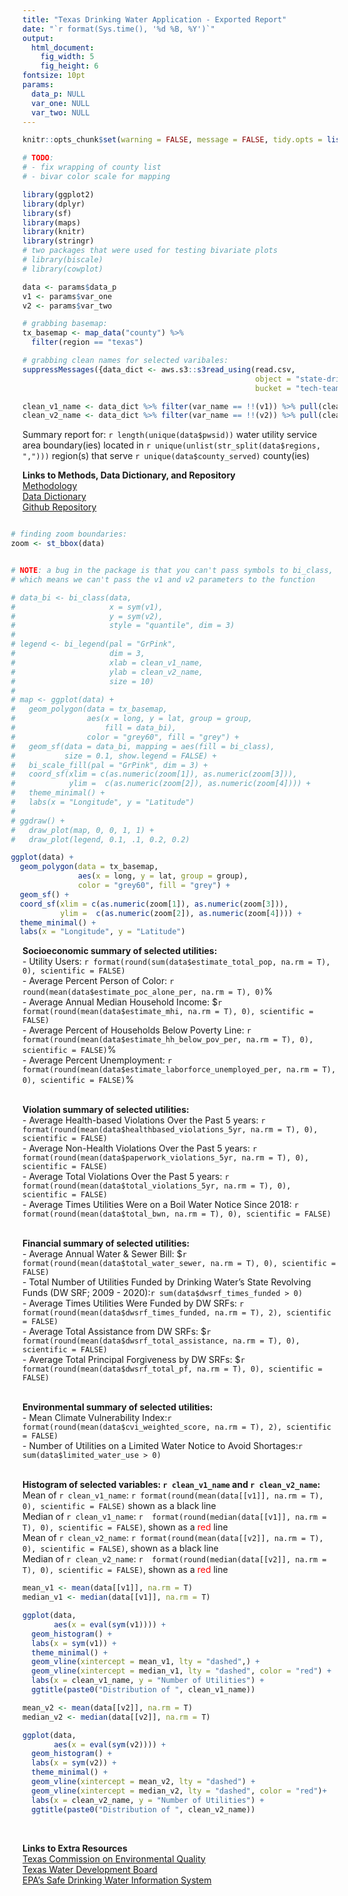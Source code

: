 ```yaml
---
title: "Texas Drinking Water Application - Exported Report"
date: "`r format(Sys.time(), '%d %B, %Y')`"
output:
  html_document:
    fig_width: 5
    fig_height: 6
fontsize: 10pt
params:
  data_p: NULL
  var_one: NULL
  var_two: NULL
---
```


```r
knitr::opts_chunk$set(warning = FALSE, message = FALSE, tidy.opts = list(width.cutoff = 60), tidy = TRUE) 

# TODO: 
# - fix wrapping of county list 
# - bivar color scale for mapping 
```

```r
library(ggplot2)
library(dplyr)
library(sf)
library(maps)
library(knitr)
library(stringr)
# two packages that were used for testing bivariate plots 
# library(biscale)
# library(cowplot)

data <- params$data_p
v1 <- params$var_one
v2 <- params$var_two

# grabbing basemap: 
tx_basemap <- map_data("county") %>%
  filter(region == "texas")

# grabbing clean names for selected varibales: 
suppressMessages({data_dict <- aws.s3::s3read_using(read.csv, 
                                                    object = "state-drinking-water/TX/clean/app/data_dict_v2.csv",
                                                    bucket = "tech-team-data")})

clean_v1_name <- data_dict %>% filter(var_name == !!(v1)) %>% pull(clean_name)
clean_v2_name <- data_dict %>% filter(var_name == !!(v2)) %>% pull(clean_name)
```

Summary report for: ``r length(unique(data$pwsid))`` water utility service area boundary(ies) located in ``r unique(unlist(str_split(data$regions, ",")))`` region(s) that serve ``r unique(data$county_served)`` county(ies)

<b> Links to Methods, Data Dictionary, and Repository </b>\
[Methodology](https://docs.google.com/document/d/1va2Iq2oJxnqiwgNHD4bWpXKxdWbq-TYoYkosj1oz_JU/edit)\
[Data Dictionary](https://docs.google.com/spreadsheets/d/1bzNPxhL-l6DeGElhG1c70Of8DGAQasMDUuX3rPHVe2A/edit#gid=0)\
[Github Repository](https://github.com/Environmental-Policy-Innovation-Center/tx-dw-tool/tree/prod)\


<div style= "float:right; position: relative">
```r
# finding zoom boundaries: 
zoom <- st_bbox(data)


# NOTE: a bug in the package is that you can't pass symbols to bi_class, 
# which means we can't pass the v1 and v2 parameters to the function 

# data_bi <- bi_class(data,
#                     x = sym(v1),
#                     y = sym(v2),
#                     style = "quantile", dim = 3)
# 
# legend <- bi_legend(pal = "GrPink",
#                     dim = 3,
#                     xlab = clean_v1_name,
#                     ylab = clean_v2_name,
#                     size = 10)
# 
# map <- ggplot(data) + 
#   geom_polygon(data = tx_basemap, 
#                aes(x = long, y = lat, group = group, 
#                    fill = data_bi),
#                color = "grey60", fill = "grey") +   
#   geom_sf(data = data_bi, mapping = aes(fill = bi_class),
#           size = 0.1, show.legend = FALSE) +
#   bi_scale_fill(pal = "GrPink", dim = 3) +
#   coord_sf(xlim = c(as.numeric(zoom[1]), as.numeric(zoom[3])), 
#            ylim =  c(as.numeric(zoom[2]), as.numeric(zoom[4]))) + 
#   theme_minimal() + 
#   labs(x = "Longitude", y = "Latitude")
# 
# ggdraw() +
#   draw_plot(map, 0, 0, 1, 1) +
#   draw_plot(legend, 0.1, .1, 0.2, 0.2)

ggplot(data) +
  geom_polygon(data = tx_basemap,
               aes(x = long, y = lat, group = group),
               color = "grey60", fill = "grey") +
  geom_sf() +
  coord_sf(xlim = c(as.numeric(zoom[1]), as.numeric(zoom[3])),
           ylim =  c(as.numeric(zoom[2]), as.numeric(zoom[4]))) +
  theme_minimal() +
  labs(x = "Longitude", y = "Latitude")
```
</div>

<b> Socioeconomic summary of selected utilities: </b>\
- Utility Users: ``r format(round(sum(data$estimate_total_pop, na.rm = T), 0), scientific = FALSE)``\
- Average Percent Person of Color: ``r round(mean(data$estimate_poc_alone_per, na.rm = T), 0)``%\
- Average Annual Median Household Income: \$``r format(round(mean(data$estimate_mhi, na.rm = T), 0), scientific = FALSE) ``\
- Average Percent of Households Below Poverty Line: ``r format(round(mean(data$estimate_hh_below_pov_per, na.rm = T), 0), scientific = FALSE) ``%\
- Average Percent Unemployment: ``r format(round(mean(data$estimate_laborforce_unemployed_per, na.rm = T), 0), scientific = FALSE) ``%\
<br />

<b> Violation summary of selected utilities: </b>\
- Average Health-based Violations Over the Past 5 years: ``r format(round(mean(data$healthbased_violations_5yr, na.rm = T), 0), scientific = FALSE) ``\
- Average Non-Health Violations Over the Past 5 years: ``r format(round(mean(data$paperwork_violations_5yr, na.rm = T), 0), scientific = FALSE) ``\
- Average Total Violations Over the Past 5 years: ``r format(round(mean(data$total_violations_5yr, na.rm = T), 0), scientific = FALSE) ``\
- Average Times Utilities Were on a Boil Water Notice Since 2018: ``r format(round(mean(data$total_bwn, na.rm = T), 0), scientific = FALSE) ``\
<br />

<b> Financial summary of selected utilities: </b>\
- Average Annual Water & Sewer Bill: \$``r format(round(mean(data$total_water_sewer, na.rm = T), 0), scientific = FALSE) ``\
- Total Number of Utilities Funded by Drinking Water's State Revolving Funds (DW SRF; 2009 - 2020):``r sum(data$dwsrf_times_funded > 0) ``\
- Average Times Utilities Were Funded by DW SRFs: ``r format(round(mean(data$dwsrf_times_funded, na.rm = T), 2), scientific = FALSE) ``\
- Average Total Assistance from DW SRFs: \$``r format(round(mean(data$dwsrf_total_assistance, na.rm = T), 0), scientific = FALSE) ``\
- Average Total Principal Forgiveness by DW SRFs: \$``r format(round(mean(data$dwsrf_total_pf, na.rm = T), 0), scientific = FALSE) ``\
<br />

<b> Environmental summary of selected utilities: </b> \
- Mean Climate Vulnerability Index:``r format(round(mean(data$cvi_weighted_score, na.rm = T), 2), scientific = FALSE) ``\
- Number of Utilities on a Limited Water Notice to Avoid Shortages:``r sum(data$limited_water_use > 0) ``\
<br />

<b> Histogram of selected variables: ``r clean_v1_name `` and ``r clean_v2_name``: </b> \
Mean of ``r clean_v1_name ``: ``r format(round(mean(data[[v1]], na.rm = T), 0), scientific = FALSE)`` shown as a black line\
Median of ``r clean_v1_name ``: ``r  format(round(median(data[[v1]], na.rm = T), 0), scientific = FALSE)``, shown as a <span style="color: red;"> red </span> line\
Mean of ``r clean_v2_name ``: ``r format(round(mean(data[[v2]], na.rm = T), 0), scientific = FALSE)``, shown as a black line\
Median of ``r clean_v2_name ``: ``r  format(round(median(data[[v2]], na.rm = T), 0), scientific = FALSE)``, shown as a <span style="color: red;"> red </span> line\

```r
mean_v1 <- mean(data[[v1]], na.rm = T)
median_v1 <- median(data[[v1]], na.rm = T)

ggplot(data, 
       aes(x = eval(sym(v1)))) +
  geom_histogram() + 
  labs(x = sym(v1)) + 
  theme_minimal() + 
  geom_vline(xintercept = mean_v1, lty = "dashed",) + 
  geom_vline(xintercept = median_v1, lty = "dashed", color = "red") + 
  labs(x = clean_v1_name, y = "Number of Utilities") + 
  ggtitle(paste0("Distribution of ", clean_v1_name))

mean_v2 <- mean(data[[v2]], na.rm = T)
median_v2 <- median(data[[v2]], na.rm = T)

ggplot(data,
       aes(x = eval(sym(v2)))) +
  geom_histogram() +
  labs(x = sym(v2)) +
  theme_minimal() +
  geom_vline(xintercept = mean_v2, lty = "dashed") +
  geom_vline(xintercept = median_v2, lty = "dashed", color = "red")+
  labs(x = clean_v2_name, y = "Number of Utilities") + 
  ggtitle(paste0("Distribution of ", clean_v2_name))
```
<br />

<b> Links to Extra Resources </b> \
[Texas Commission on Environmental Quality](https://www.tceq.texas.gov/)\
[Texas Water Development Board](https://www.twdb.texas.gov/index.asp)\
[EPA's Safe Drinking Water Information System](https://www.epa.gov/enviro/sdwis-overview)\

